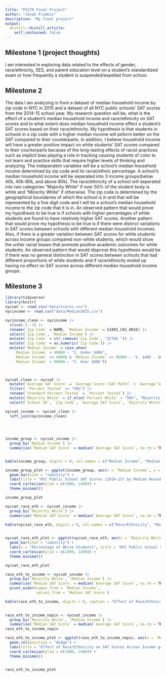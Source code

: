 ```yaml
---
title: "PS270 Final Project"
author: "Jonah Frumkin"
description: "My final project"
output:
  distill::distill_article:
    self_contained: false
---
```




## Milestone 1 (project thoughts)

I am interested in exploring data related to the effects of gender, race/ethnicity, SES, and parent education level on a student's standardized exam or how frequently a student is suspended/expelled from school.

## Milestone 2 

The data I am analyzing is from a dataset of median household income by zip code in NYC in 2015 and a dataset of all NYC public schools' SAT scores from the 2014-15 school year. My research question will be, what is the effect of a student's median household income and race/ethnicity on SAT scores and to what extent does median hosuehold income effect a student's SAT scores based on their race/ethnicity. My hypothesis is that students in schools in a zip code with a higher median income will peform better on the SAT compared to their counterparts. In addition, I believe household income will have a greater positive impact on white students' SAT scores compared to their counterparts because of the long-lasting effects of racist practices such as implicit bias playing a role in tracking causing students of color to not learn and practice skills that require higher levels of thinking and analyzing. The independent variables will be a school's median household income determined by zip code and its racial/ethnic percentage. A school's median household income will be seperated into 3 income groups(below 40k, 40k-80k, and above 80k). The race/ethnicity of a school will seperated into two categories "Majority White" if over 50% of the student body is white and "Minority White" if otherwise. The zip code is determined by the geographical boundaries of which the school is in and that will be represented by a five digit code and I will tie a school's median household income to the zip code that it is in. An observed pattern that would prove my hypothesis to be true is if schools with higher percentages of white students are found to have relatively higher SAT scores. Another pattern that would prove my hypothesis to be true is if there were distinct variations in SAT scores between schools with different median household incomes. Also, if there is a greater variation between SAT scores for white students across income groups compared non-white students, which would show the unfair racial biases that promote positive academic outcomes for white students. An observed pattern that would disprove this hypothesis would be if there was no general distinction in SAT scores between schools that had different proportions of white students and if race/ethnicity ended up having no effect on SAT scores across different median household income groups. 

## Milestone 3

```r
library(tidyverse)
library(knitr)
nycsat <- read_csv("data/scores.csv")
nycincome <- read.csv("data/Median2015.csv")
```
```r
nycincome_clean <- nycincome |>
  slice(-1:-3) |>
  rename(`Zip Code` = NAME, `Median Income` = S1903_C02_001E) |>
  select(`Zip Code`, `Median Income`) |>
  mutate(`Zip Code` = str_remove(`Zip Code`, "ZCTA5 ")) |>
  mutate(`Zip Code` = as.numeric(`Zip Code`)) |>
  mutate(`Median Income` = case_when(
    `Median Income` < 40000 ~ "1. Under $40k",
    `Median Income` >= 40000 & `Median Income` <= 80000 ~ "2. $40k - $80k",
    `Median Income` > 80000 ~ "3. Over $80k"))

  
```

```r
nycsat_clean <- nycsat |>
  mutate(`Average SAT Score` = `Average Score (SAT Math)` + `Average Score (SAT Reading)` + `Average Score (SAT Writing)`) |>
  filter( `Percent Tested` >= "50%") |>
  rename(`Standard Percent Tested` = `Percent Tested`) |>
  mutate(`Majority White` = if_else(`Percent White` > "50%", "Majority White", "Minority White")) |>
  select(`School ID`, `Zip Code`, `Average SAT Score`, `Majority White`, `Student Enrollment`, `Standard Percent Tested`)
```


```r
nycsat_income <- nycsat_clean |>
  left_join(nycincome_clean) 
  
  
  
```

```r
income_group <- nycsat_income |>
  group_by(`Median Income`) |>
  summarise(`Median SAT Score` = median(`Average SAT Score`, na.rm = TRUE)) 


kable(income_group, digits = 0, col.names = c("Median Income", "Median SAT Score"), caption = "Median SAT Score by Median Income Group")

```
```r
income_group_plot <- ggplot(income_group, aes(x = `Median Income`, y = `Median SAT Score`)) +
  geom_bar(stat = "identity") +
  labs(title = "NYC Public School SAT Scores (2014-15) by Median Household Income", caption = "Source: US Census Bureau") +
  coord_cartesian(ylim = c(1000, 1400)) +
  theme_minimal()

income_group_plot
```



```r
nycsat_race_eth <- nycsat_income |>
  group_by(`Majority White`) |>
  summarise(`Median SAT Score` = median(`Average SAT Score`, na.rm = TRUE)) 

kable(nycsat_race_eth, digits = 0, col.names = c("Race/Ethnicity", "Median SAT Score"), caption = "Median SAT Score by Race/Ethnicity")
  
```
```r
nycsat_race_eth_plot <- ggplot(nycsat_race_eth, aes(x = `Majority White`, y = `Median SAT Score`)) +
  geom_bar(stat = "identity") +
  labs(x = "Percentage of White Students", title = "NYC Public School SAT Scores (2014-15) by Race/Ethnicty", caption = "Sources: New York City Department of Education and College Board") +
  coord_cartesian(ylim = c(1000, 1400)) +
  theme_minimal()

nycsat_race_eth_plot
```


```r
race_eth_to_income <- nycsat_income |>
  group_by(`Majority White`, `Median Income`) |>
  summarise(`Median SAT Score` = median(`Average SAT Score`, na.rm = TRUE)) |>
  pivot_wider(names_from = `Median Income`,
              values_from = `Median SAT Score`)

kable(race_eth_to_income, digits = 0, caption = "Effect of Race/Ethnicity on SAT Scores Across Income groups")
  
```

```r
race_eth_to_income_nopiv <- nycsat_income |>
  group_by(`Majority White`, `Median Income`) |>
  summarise(`Median SAT Score` = median(`Average SAT Score`, na.rm = TRUE))
race_eth_to_income_nopiv
```

```r
race_eth_to_income_plot <- ggplot(race_eth_to_income_nopiv, aes(x = `Median Income`, y = `Median SAT Score`, fill = `Majority White`)) +
  geom_col(position = "dodge") +
  labs(title = "Effect of Race/Ethnicity on SAT Scores Across Income groups", caption = "Sources: New York City Department of Education, College Board, and US Census Bureau") +
  coord_cartesian(ylim = c(1000, 1400)) +
  theme_minimal()
  

race_eth_to_income_plot
```





